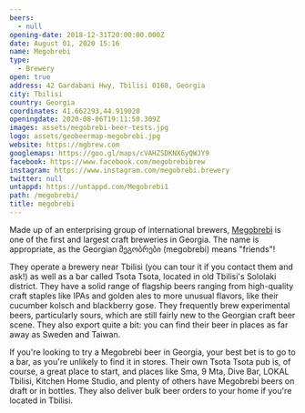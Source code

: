 ```yaml
---
beers:
  - null
opening-date: 2018-12-31T20:00:00.000Z
date: August 01, 2020 15:16
name: Megobrebi
type:
  - Brewery
open: true
address: 42 Gardabani Hwy, Tbilisi 0168, Georgia
city: Tbilisi
country: Georgia
coordinates: 41.662293,44.919020
openingdate: 2020-08-06T19:11:50.309Z
images: assets/megobrebi-beer-tests.jpg
logo: assets/geobeermap-megobrebi.jpg
website: https://mgbrew.com
googlemaps: https://goo.gl/maps/cVAHZSDKNX6yQWJY9
facebook: https://www.facebook.com/megobrebibrew
instagram: https://www.instagram.com/megobrebi.brewery
twitter: null
untappd: https://untappd.com/Megobrebi1
path: /megobrebi/
title: megobrebi
---
```

Made up of an enterprising group of international brewers, [Megobrebi](https://mgbrew.com) is one of the first and largest craft breweries in Georgia. The name is appropriate, as the Georgian მეგობრები (megobrebi) means "friends"!

They operate a brewery near Tbilisi (you can tour it if you contact them and ask!) as well as a bar called Tsota Tsota, located in old Tbilisi's Sololaki district. They have a solid range of flagship beers ranging from high-quality craft staples like IPAs and golden ales to more unusual flavors, like their cucumber kolsch and blackberry gose. They frequently brew experimental beers, particularly sours, which are still fairly new to the Georgian craft beer scene. They also export quite a bit: you can find their beer in places as far away as Sweden and Taiwan.

If you're looking to try a Megobrebi beer in Georgia, your best bet is to go to a bar, as you're unlikely to find it in stores. Their own Tsota Tsota pub is, of course, a great place to start, and places like Sma, 9 Mta, Dive Bar, LOKAL Tbilisi, Kitchen Home Studio, and plenty of others have Megobrebi beers on draft or in bottles. They also deliver bulk beer orders to your home if you're located in Tbilisi.
